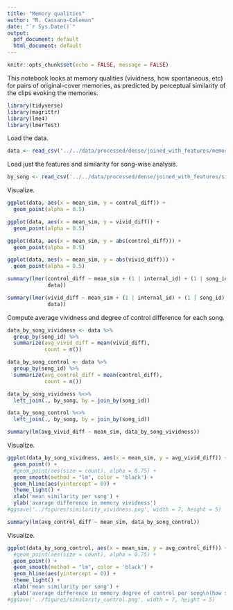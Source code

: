 ```yaml
---
title: "Memory qualities"
author: "R. Cassano-Coleman"
date: "`r Sys.Date()`"
output:
  pdf_document: default
  html_document: default
---
```


```r
knitr::opts_chunk$set(echo = FALSE, message = FALSE)
```

This notebook looks at memory qualities (vividness, how spontaneous, etc) for pairs of original-cover memories, as predicted by perceptual similarity of the clips evoking the memories.

```r
library(tidyverse)
library(magrittr)
library(lme4)
library(lmerTest)
```

Load the data.
```r
data <- read_csv('../../data/processed/dense/joined_with_features/memory_pairs.csv')
```

Load just the features and similarity for song-wise analysis.
```r
by_song <- read_csv('../../data/processed/dense/joined_with_features/similarity_and_scaled_feature_differences.csv')
```

\newpage
Visualize.

```r
ggplot(data, aes(x = mean_sim, y = control_diff)) +
  geom_point(alpha = 0.5)
```

```r
ggplot(data, aes(x = mean_sim, y = vivid_diff)) +
  geom_point(alpha = 0.5)
```

```r
ggplot(data, aes(x = mean_sim, y = abs(control_diff))) +
  geom_point(alpha = 0.5)
```

```r
ggplot(data, aes(x = mean_sim, y = abs(vivid_diff))) +
  geom_point(alpha = 0.5)
```

```r
summary(lmer(control_diff ~ mean_sim + (1 | internal_id) + (1 | song_id),
             data))
```

```r
summary(lmer(vivid_diff ~ mean_sim + (1 | internal_id) + (1 | song_id),
             data))
```

Compute average vividness and degree of control difference for each song.
```r
data_by_song_vividness <- data %>%
  group_by(song_id) %>%
  summarize(avg_vivid_diff = mean(vivid_diff),
            count = n()) 

data_by_song_control <- data %>%
  group_by(song_id) %>%
  summarize(avg_control_diff = mean(control_diff),
            count = n())  
```


```r
data_by_song_vividness %<>%
  left_join(., by_song, by = join_by(song_id))

data_by_song_control %<>%
  left_join(., by_song, by = join_by(song_id))
```

\newpage
```r
summary(lm(avg_vivid_diff ~ mean_sim, data_by_song_vividness))
```

Visualize.
```r
ggplot(data_by_song_vividness, aes(x = mean_sim, y = avg_vivid_diff)) +
  geom_point() +
  #geom_point(aes(size = count), alpha = 0.75) +
  geom_smooth(method = "lm", color = 'black') +
  geom_hline(aes(yintercept = 0)) +
  theme_light() +
  xlab('mean similarity per song') +
  ylab('average difference in memory vividness')
#ggsave('../figures/similarity_vividness.png', width = 7, height = 5)
```

\newpage
```r
summary(lm(avg_control_diff ~ mean_sim, data_by_song_control))
```

Visualize.
```r
ggplot(data_by_song_control, aes(x = mean_sim, y = avg_control_diff)) +
  #geom_point(aes(size = count), alpha = 0.75) +
  geom_point() +
  geom_smooth(method = "lm", color = 'black') +
  geom_hline(aes(yintercept = 0)) +
  theme_light() +
  xlab('mean similarity per song') +
  ylab('average difference in memory degree of control per song\n(how spontaneously it was retrieved)')
#ggsave('../figures/similarity_control.png', width = 7, height = 5)
```